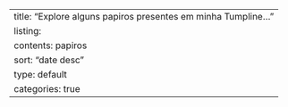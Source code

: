 ---
title: "Explore alguns papiros presentes em minha Tumpline..."
listing:
  contents: papiros
  sort: "date desc"
  type: default
  categories: true
---